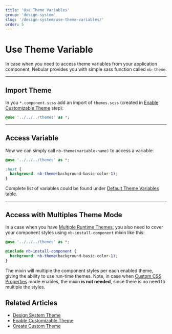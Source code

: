 ```yaml
---
title: 'Use Theme Variables'
group: 'design-system'
slug: '/design-system/use-theme-variables/'
order: 5
---
```


# Use Theme Variable

In case when you need to access theme variables from your application component,
Nebular provides you with simple sass function called `nb-theme`.

<hr />

## Import Theme

In you `*.component.scss` add an import of `themes.scss`
(created in [Enable Customizable Theme](docs/design-system/enable-customizable-theme) step):

```scss
@use '../../../themes' as *;
```

<hr />

## Access Variable

Now we can simply call `nb-theme(variable-name)` to access a variable:

```scss
@use '../../../themes' as *;

:host {
  background: nb-theme(background-basic-color-1);
}
```

Complete list of variables could be found under [Default Theme Variables](docs/design-system/default-theme) table.

<hr />

## Access with Multiples Theme Mode

In a case when you have [Multiple Runtime Themes](docs/design-system/enable-multiple-runtime-themes), you also need to cover your component styles
using `nb-install-component` mixin like this:

```scss
@use '../../../themes' as *;

@include nb-install-component {
  background: nb-theme(background-basic-color-1);
}
```

The mixin will multiple the component styles per each enabled theme, giving the ability to use run-time themes.
Note, in case when [Custom CSS Properties](docs/design-system/enable-css-properties-mode) mode enables,
the mixin **is not needed**, since there is no need to multiple the styles.

## Related Articles

- [Design System Theme](docs/design-system/design-system-theme)
- [Enable Customizable Theme](docs/design-system/enable-customizable-theme)
- [Create Custom Theme](docs/design-system/create-custom-theme)
